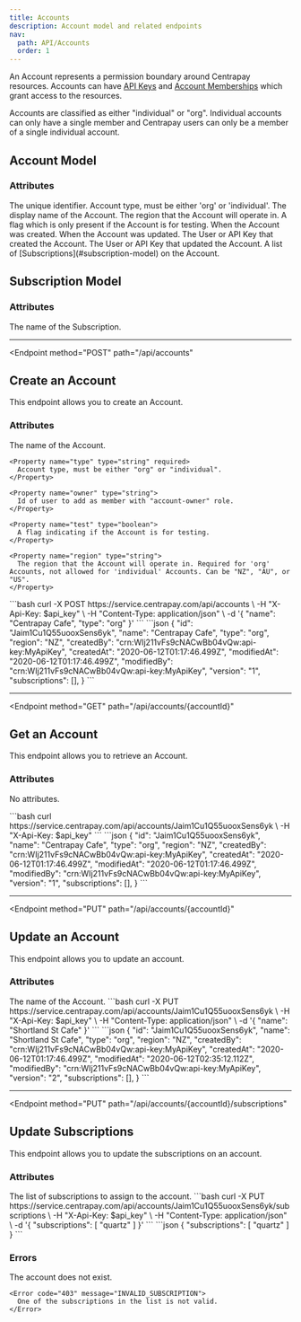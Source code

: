 ```yaml
---
title: Accounts
description: Account model and related endpoints
nav:
  path: API/Accounts
  order: 1
---
```


An Account represents a permission boundary around Centrapay resources.
Accounts can have [API Keys](https://docs.centrapay.com/api/api-keys) and [Account Memberships](https://docs.centrapay.com/api/account-memberships) which grant access to the resources.

Accounts are classified as either "individual" or "org". Individual accounts
can only have a single member and Centrapay users can only be a member of a single
individual account.

## Account Model

### Attributes

<Properties>
  <Property name="id" type="string">
    The unique identifier.
  </Property>

  <Property name="type" type="string">
    Account type, must be either 'org' or 'individual'.
  </Property>

  <Property name="name" type="string">
    The display name of the Account.
  </Property>

  <Property name="region" type="string">
    The region that the Account will operate in.
  </Property>

  <Property name="test" type="boolean">
    A flag which is only present if the Account is for testing.
  </Property>

  <Property name="createdAt" type="timestamp">
    When the Account was created.
  </Property>

  <Property name="modifiedAt" type="timestamp">
    When the Account was updated.
  </Property>

  <Property name="createdBy" type="crn">
    The User or API Key that created the Account.
  </Property>

  <Property name="modifiedBy" type="crn">
    The User or API Key that updated the Account.
  </Property>

  <Property name="subscriptions" type="array">
    A list of [Subscriptions](#subscription-model) on the Account.
  </Property>
</Properties>

## Subscription Model

### Attributes

<Properties>
  <Property name="name" type="string">
    The name of the Subscription.
  </Property>
</Properties>

---

<Endpoint
  method="POST"
  path="/api/accounts"
>
  ## Create an Account

  This endpoint allows you to create an Account.

  ### Attributes
  <Properties>
    <Property name="name" type="string" required>
      The name of the Account.
    </Property>

    <Property name="type" type="string" required>
      Account type, must be either "org" or "individual".
    </Property>

    <Property name="owner" type="string">
      Id of user to add as member with "account-owner" role.
    </Property>

    <Property name="test" type="boolean">
      A flag indicating if the Account is for testing.
    </Property>

    <Property name="region" type="string">
      The region that the Account will operate in. Required for 'org' Accounts, not allowed for 'individual' Accounts. Can be "NZ", "AU", or "US".
    </Property>
  </Properties>

  <CodePanel slot="code-examples" title="Request" method="POST" path="/api/accounts">
    ```bash
    curl -X POST https://service.centrapay.com/api/accounts \
      -H "X-Api-Key: $api_key" \
      -H "Content-Type: application/json" \
      -d '{
        "name": "Centrapay Cafe",
        "type": "org"
      }'
    ```
  </CodePanel>

  <CodePanel slot="code-examples" title="Response">
    ```json
    {
      "id": "Jaim1Cu1Q55uooxSens6yk",
      "name": "Centrapay Cafe",
      "type": "org",
      "region": "NZ",
      "createdBy": "crn:WIj211vFs9cNACwBb04vQw:api-key:MyApiKey",
      "createdAt": "2020-06-12T01:17:46.499Z",
      "modifiedAt": "2020-06-12T01:17:46.499Z",
      "modifiedBy": "crn:WIj211vFs9cNACwBb04vQw:api-key:MyApiKey",
      "version": "1",
      "subscriptions": [],
    }
    ```
  </CodePanel>

</Endpoint>

---

<Endpoint
  method="GET"
  path="/api/accounts/{accountId}"
>
  ## Get an Account

  This endpoint allows you to retrieve an Account.

  ### Attributes
  No attributes.

  <CodePanel slot="code-examples" title="Request" method="GET" path="/api/accounts/{accountId}">
    ```bash
    curl https://service.centrapay.com/api/accounts/Jaim1Cu1Q55uooxSens6yk \
      -H "X-Api-Key: $api_key"
    ```
  </CodePanel>

  <CodePanel slot="code-examples" title="Response">
    ```json
    {
      "id": "Jaim1Cu1Q55uooxSens6yk",
      "name": "Centrapay Cafe",
      "type": "org",
      "region": "NZ",
      "createdBy": "crn:WIj211vFs9cNACwBb04vQw:api-key:MyApiKey",
      "createdAt": "2020-06-12T01:17:46.499Z",
      "modifiedAt": "2020-06-12T01:17:46.499Z",
      "modifiedBy": "crn:WIj211vFs9cNACwBb04vQw:api-key:MyApiKey",
      "version": "1",
      "subscriptions": [],
    }
    ```
  </CodePanel>

</Endpoint>

---

<Endpoint
  method="PUT"
  path="/api/accounts/{accountId}"
>
  ## Update an Account

  This endpoint allows you to update an account.

  ### Attributes
  <Properties>
    <Property name="name" type="string" required>
      The name of the Account.
    </Property>
  </Properties>

  <CodePanel slot="code-examples" title="Request" method="PUT" path="/api/accounts/{accountId}">
    ```bash
    curl -X PUT https://service.centrapay.com/api/accounts/Jaim1Cu1Q55uooxSens6yk \
      -H "X-Api-Key: $api_key" \
      -H "Content-Type: application/json" \
      -d '{
        "name": "Shortland St Cafe"
      }'
    ```
  </CodePanel>

  <CodePanel slot="code-examples" title="Response">
    ```json
    {
      "id": "Jaim1Cu1Q55uooxSens6yk",
      "name": "Shortland St Cafe",
      "type": "org",
      "region": "NZ",
      "createdBy": "crn:WIj211vFs9cNACwBb04vQw:api-key:MyApiKey",
      "createdAt": "2020-06-12T01:17:46.499Z",
      "modifiedAt": "2020-06-12T02:35:12.112Z",
      "modifiedBy": "crn:WIj211vFs9cNACwBb04vQw:api-key:MyApiKey",
      "version": "2",
      "subscriptions": [],
    }
    ```
  </CodePanel>

</Endpoint>

---

<Endpoint
  method="PUT"
  path="/api/accounts/{accountId}/subscriptions"
>
  ## Update Subscriptions

  This endpoint allows you to update the subscriptions on an account.

  ### Attributes
  <Properties>
    <Property name="subscriptions" type="array" required>
      The list of subscriptions to assign to the account.
    </Property>
  </Properties>

  <CodePanel slot="code-examples" title="Request" method="PUT" path="/api/accounts/{accountId}/subscriptions">
    ```bash
    curl -X PUT https://service.centrapay.com/api/accounts/Jaim1Cu1Q55uooxSens6yk/subscriptions \
      -H "X-Api-Key: $api_key" \
      -H "Content-Type: application/json" \
      -d '{
        "subscriptions": [
          "quartz"
        ]
      }'
    ```
  </CodePanel>

  <CodePanel slot="code-examples" title="Response">
    ```json
    {
      "subscriptions": [ "quartz" ]
    }
    ```
  </CodePanel>

  ### Errors
  <Properties>
    <Error code="403" message="INVALID_ACCOUNT_ID">
      The account does not exist.
    </Error>

    <Error code="403" message="INVALID_SUBSCRIPTION">
      One of the subscriptions in the list is not valid.
    </Error>
  </Properties>

</Endpoint>
